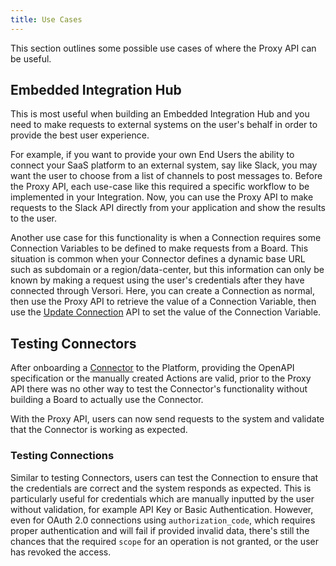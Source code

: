 ```yaml
---
title: Use Cases
---
```


This section outlines some possible use cases of where the Proxy API can be useful.

## Embedded Integration Hub

This is most useful when building an Embedded Integration Hub and you need to make requests to external systems on the
user's behalf in order to provide the best user experience.

For example, if you want to provide your own End Users the ability to connect your SaaS platform to an external system,
say like Slack, you may want the user to choose from a list of channels to post messages to. Before the Proxy API, each
use-case like this required a specific workflow to be implemented in your Integration. Now, you can use the Proxy API to
make requests to the Slack API directly from your application and show the results to the user.

Another use case for this functionality is when a Connection requires some Connection Variables to be defined to make
requests from a Board. This situation is common when your Connector defines a dynamic base URL such as subdomain or a
region/data-center, but this information can only be known by making a request using the user's credentials after they
have connected through Versori. Here, you can create a Connection as normal, then use the Proxy API to retrieve the
value of a Connection Variable, then use the [Update Connection][update-connection-api] API to set the value of the
Connection Variable.

## Testing Connectors

After onboarding a [Connector][connector] to the Platform, providing the OpenAPI specification or the manually created
Actions are valid, prior to the Proxy API there was no other way to test the Connector's functionality without building
a Board to actually use the Connector.

With the Proxy API, users can now send requests to the system and validate that the Connector is working as expected.

### Testing Connections

Similar to testing Connectors, users can test the Connection to ensure that the credentials are correct and the system
responds as expected. This is particularly useful for credentials which are manually inputted by the user without
validation, for example API Key or Basic Authentication. However, even for OAuth 2.0 connections using
`authorization_code`, which requires proper authentication and will fail if provided invalid data, there's still the
chances that the required `scope` for an operation is not granted, or the user has revoked the access.

[connector]: /v1/concepts/connectors
[update-connection-api]: /v1/api-reference/connect-api/connections/update-connection
